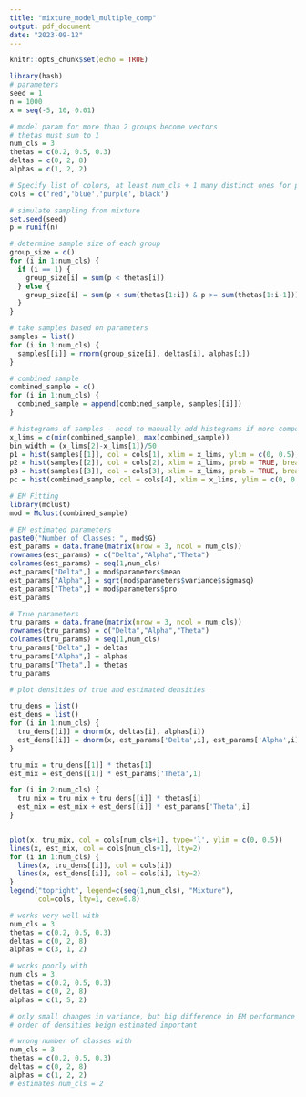 ```yaml
---
title: "mixture_model_multiple_comp"
output: pdf_document
date: "2023-09-12"
---
```


```r
knitr::opts_chunk$set(echo = TRUE)
```


```R
library(hash)
# parameters
seed = 1
n = 1000
x = seq(-5, 10, 0.01)

# model param for more than 2 groups become vectors
# thetas must sum to 1
num_cls = 3
thetas = c(0.2, 0.5, 0.3)
deltas = c(0, 2, 8)
alphas = c(1, 2, 2)

# Specify list of colors, at least num_cls + 1 many distinct ones for plotting
cols = c('red','blue','purple','black')
```
```r
# simulate sampling from mixture
set.seed(seed)
p = runif(n)

# determine sample size of each group
group_size = c()
for (i in 1:num_cls) {
  if (i == 1) {
    group_size[i] = sum(p < thetas[i])
  } else {
    group_size[i] = sum(p < sum(thetas[1:i]) & p >= sum(thetas[1:i-1]))
  }
}

# take samples based on parameters
samples = list()
for (i in 1:num_cls) {
  samples[[i]] = rnorm(group_size[i], deltas[i], alphas[i])
}

# combined sample
combined_sample = c()
for (i in 1:num_cls) {
  combined_sample = append(combined_sample, samples[[i]])
}

```

```r
# histograms of samples - need to manually add histograms if more components due to color specification
x_lims = c(min(combined_sample), max(combined_sample))
bin_width = (x_lims[2]-x_lims[1])/50
p1 = hist(samples[[1]], col = cols[1], xlim = x_lims, ylim = c(0, 0.5), prob = TRUE, breaks = seq(x_lims[1], x_lims[2], bin_width))
p2 = hist(samples[[2]], col = cols[2], xlim = x_lims, prob = TRUE, breaks = seq(x_lims[1], x_lims[2], bin_width), add = TRUE)
p3 = hist(samples[[3]], col = cols[3], xlim = x_lims, prob = TRUE, breaks = seq(x_lims[1], x_lims[2], bin_width), add = TRUE)
pc = hist(combined_sample, col = cols[4], xlim = x_lims, ylim = c(0, 0.5), prob = TRUE, breaks = seq(x_lims[1], x_lims[2], bin_width))
```

```r
# EM Fitting
library(mclust)
mod = Mclust(combined_sample)
```

```r
# EM estimated parameters 
paste0("Number of Classes: ", mod$G)
est_params = data.frame(matrix(nrow = 3, ncol = num_cls))
rownames(est_params) = c("Delta","Alpha","Theta")
colnames(est_params) = seq(1,num_cls)
est_params["Delta",] = mod$parameters$mean
est_params["Alpha",] = sqrt(mod$parameters$variance$sigmasq)
est_params["Theta",] = mod$parameters$pro
est_params

# True parameters
tru_params = data.frame(matrix(nrow = 3, ncol = num_cls))
rownames(tru_params) = c("Delta","Alpha","Theta")
colnames(tru_params) = seq(1,num_cls)
tru_params["Delta",] = deltas
tru_params["Alpha",] = alphas
tru_params["Theta",] = thetas
tru_params

```
```R
# plot densities of true and estimated densities

tru_dens = list()
est_dens = list()
for (i in 1:num_cls) {
  tru_dens[[i]] = dnorm(x, deltas[i], alphas[i])
  est_dens[[i]] = dnorm(x, est_params['Delta',i], est_params['Alpha',i])
}

tru_mix = tru_dens[[1]] * thetas[1]
est_mix = est_dens[[1]] * est_params['Theta',1]

for (i in 2:num_cls) {
  tru_mix = tru_mix + tru_dens[[i]] * thetas[i]
  est_mix = est_mix + est_dens[[i]] * est_params['Theta',i]
}


plot(x, tru_mix, col = cols[num_cls+1], type='l', ylim = c(0, 0.5))
lines(x, est_mix, col = cols[num_cls+1], lty=2)
for (i in 1:num_cls) {
  lines(x, tru_dens[[i]], col = cols[i])
  lines(x, est_dens[[i]], col = cols[i], lty=2)
}
legend("topright", legend=c(seq(1,num_cls), "Mixture"),
       col=cols, lty=1, cex=0.8)

```

```R
# works very well with 
num_cls = 3
thetas = c(0.2, 0.5, 0.3)
deltas = c(0, 2, 8)
alphas = c(3, 1, 2)

# works poorly with
num_cls = 3
thetas = c(0.2, 0.5, 0.3)
deltas = c(0, 2, 8)
alphas = c(1, 5, 2)

# only small changes in variance, but big difference in EM performance
# order of densities beign estimated important 

# wrong number of classes with 
num_cls = 3
thetas = c(0.2, 0.5, 0.3)
deltas = c(0, 2, 8)
alphas = c(1, 2, 2)
# estimates num_cls = 2
```


